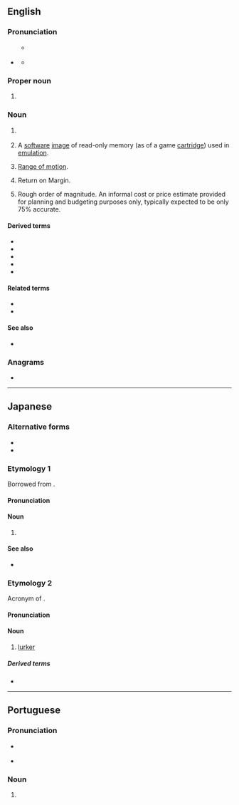 {{also|rom|Rom|Róm|rơm|rom.|Rom.}}
==English==
{{wikipedia}}

===Pronunciation===

* {{sense|electronics|computing|video games}} {{IPA|en|/ɹɒm/}}
** {{qualifier|dialects with the father-bother merger}} {{IPA|en|/ɹɑm/}}
** {{rhymes|en|ɒm}}

===Proper noun===
{{en-proper-noun}}

# {{label|en|sports}} {{abbreviation of|en|Romania}}

===Noun===
{{en-noun}}

# {{lb|en|electronics|computing}} {{acronym of|en|[[read-only memory|Read-only memory]]}}
# {{lb|en|video games}} A [[software]] [[image]] of read-only memory (as of a game [[cartridge]]) used in [[emulation]].
# {{lb|en|medical}} [[range of motion|Range of motion]].
# {{lb|en|finance}} Return on Margin.
# {{lb|en|estimating and purchasing}} Rough order of magnitude. An informal cost or price estimate provided for planning and budgeting purposes only, typically expected to be only 75% accurate.

====Derived terms====
{{sense|read-only memory}}
* {{l|en|EEPROM}}
* {{l|en|EPROM}}
* {{l|en|PROM}}
* {{l|en|ROMable}}
* {{l|en|romset}}

====Related terms====
{{sense|read-only memory}}
* {{l|en|RAM}}
* {{l|en|flash memory}}

====See also====
{{sense|read-only memory}}
* {{l|en|WORM}}

===Anagrams===
* {{anagrams|en|a=mor|MOR|MRO|Mor|O/RM|OMR|ORM|RMO}}

----

==Japanese==

===Alternative forms===
* {{ja-r|リードオンリーメモリ|リード-オンリー メモリ}}
* {{ja-r|リードオンリーメモリー|リード-オンリー メモリー}}

===Etymology 1===
Borrowed from {{bor|ja|en|ROM}}.

====Pronunciation====
{{ja-pron|ロム|acc=1}}

====Noun====
{{ja-noun|ロム}}

# {{lb|ja|computing}} {{l|en|ROM}}

====See also====
* {{ja-r|RAM|ラム}}

===Etymology 2===
Acronym of {{m|en|[[read-only]] [[member]]}}.

====Pronunciation====
{{ja-pron|ロム|acc=1}}

====Noun====
{{ja-noun|ロム}}

# {{lb|ja|internet slang}} [[lurker]]

=====Derived terms=====
* {{ja-r|ROMる|ロムる}}

----

==Portuguese==
===Pronunciation===
* {{a|PT|BR}} {{IPA|pt|/ʁõ/}}
* {{rhymes|pt|õ}}

===Noun===
{{pt-noun|f|pl=ROMs}}
# {{lb|pt|electronics|video games}} {{l|en|ROM}}